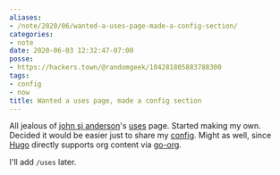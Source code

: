 ```yaml
---
aliases:
- /note/2020/06/wanted-a-uses-page-made-a-config-section/
categories:
- note
date: 2020-06-03 12:32:47-07:00
posse:
- https://hackers.town/@randomgeek/104281805883788300
tags:
- config
- now
title: Wanted a uses page, made a config section
---
```


[uses]: https://genehack.org/uses/
[config]: /config
[Hugo]: /tags/hugo
[go-org]: https://github.com/niklasfasching/go-org
[john sj anderson]: https://genehack.org

All jealous of [john sj anderson][]'s [uses][] page.
Started making my own.
Decided it would be easier just to share my [config][].
Might as well, since [Hugo][] directly supports org content via [go-org][].

I'll add `/uses` later.
